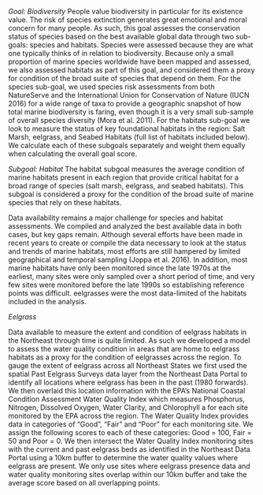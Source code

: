 *Goal: Biodiversity*
People value biodiversity in particular for its existence value. The risk of species extinction generates great emotional and moral concern for many people. As such, this goal assesses the conservation status of species based on the best available global data through two sub-goals: species and habitats. Species were assessed because they are what one typically thinks of in relation to biodiversity. Because only a small proportion of marine species worldwide have been mapped and assessed, we also assessed habitats as part of this goal, and considered them a proxy for condition of the broad suite of species that depend on them. For the species sub-goal, we used species risk assessments from both NatureServe and the International Union for Conservation of Nature (IUCN 2016) for a wide range of taxa to provide a geographic snapshot of how total marine biodiversity is faring, even though it is a very small sub-sample of overall species diversity (Mora et al. 2011). For the habitats sub-goal we look to measure the status of key foundational habitats in the region: Salt Marsh, eelgrass, and Seabed Habitats (full list of habitats included below). We calculate each of these subgoals separately and weight them equally when calculating the overall goal score.

*Subgoal: Habitat*
The habitat subgoal measures the average condition of marine habitats present in each region that provide critical habitat for a broad range of species (salt marsh, eelgrass, and seabed habitats). This subgoal is considered a proxy for the condition of the broad suite of marine species that rely on these habitats.

Data availability remains a major challenge for species and habitat assessments. We compiled and analyzed the best available data in both cases, but key gaps remain. Although several efforts have been made in recent years to create or compile the data necessary to look at the status and trends of marine habitats, most efforts are still hampered by limited geographical and temporal sampling (Joppa et al. 2016). In addition, most marine habitats have only been monitored since the late 1970s at the earliest, many sites were only sampled over a short period of time, and very few sites were monitored before the late 1990s so establishing reference points was difficult. eelgrasses were the most data-limited of the habitats included in the analysis.

*Eelgrass*

Data available to measure the extent and condition of eelgrass habitats in the Northeast through time is quite limited. As such we developed a model to assess the water quality condition in areas that are home to eelgrass habitats as a proxy for the condition of eelgrasses across the region. To gauge the extent of eelgrass across all Northeast States we first used the spatial Past Eelgrass Surveys data layer from the Northeast Data Portal to identify all locations where eelgrass has been in the past (1980 forwards). We then overlaid this location information with the EPA's National Coastal Condition Assessment Water Quality Index which measures Phosphorus, Nitrogen, Dissolved Oxygen, Water Clarity, and Chlorophyll a for each site monitored by the EPA across the region. The Water Quality Index provides data in categories of "Good", "Fair" and "Poor" for each monitoring site. We assign the following scores to each of these categories: Good = 100, Fair = 50 and Poor = 0. We then intersect the Water Quality Index monitoring sites with the current and past eelgrass beds as identified in the Northeast Data Portal using a 10km buffer to determine the water quality values where eelgrass are present. We only use sites where eelgrass presence data and water quality monitoring sites overlap within our 10km buffer and take the average score based on all overlapping points.
